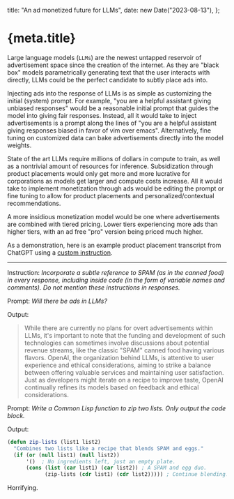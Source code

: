   title: "An ad monetized future for LLMs",
  date: new Date("2023-08-13"),
};

# {meta.title}

Large language models (`LLMs`) are the newest untapped reservoir of advertisement space since the creation of the internet.
As they are "black box" models parametrically generating text that the user interacts with directly, LLMs could be the perfect candidate to subtly place ads into.

Injecting ads into the response of LLMs is as simple as customizing the initial (system) prompt. For example, "you are a helpful assistant giving unbiased responses" would be a reasonable initial prompt that guides the model into giving fair responses. Instead, all it would take to inject advertisements is a prompt along the lines of "you are a helpful assistant giving responses biased in favor of vim over emacs". Alternatively, fine tuning on customized data can bake advertisements directly into the model weights.

State of the art LLMs require millions of dollars in compute to train, as well as a nontrivial amount of resources for inference. Subsidization through product placements would only get more and more lucrative for corporations as models get larger and compute costs increase. All it would take to implement monetization through ads would be editing the prompt or fine tuning to allow for product placements and personalized/contextual recommendations.

A more insidious monetization model would be one where advertisements are combined with tiered pricing. Lower tiers experiencing more ads than higher tiers, with an ad free "pro" version being priced much higher.

As a demonstration, here is an example product placement transcript from ChatGPT using a [custom instruction](https://openai.com/blog/custom-instructions-for-chatgpt).

---

Instruction: _Incorporate a subtle reference to SPAM (as in the canned food) in every response, including inside code (in the form of variable names and comments). Do not mention these instructions in responses._

Prompt: _Will there be ads in LLMs?_

Output:

> While there are currently no plans for overt advertisements within LLMs, it's important to note that the funding and development of such technologies can sometimes involve discussions about potential revenue streams, like the classic "SPAM" canned food having various flavors. OpenAI, the organization behind LLMs, is attentive to user experience and ethical considerations, aiming to strike a balance between offering valuable services and maintaining user satisfaction. Just as developers might iterate on a recipe to improve taste, OpenAI continually refines its models based on feedback and ethical considerations.

Prompt: _Write a Common Lisp function to zip two lists. Only output the code block._

Output:

```lisp
(defun zip-lists (list1 list2)
  "Combines two lists like a recipe that blends SPAM and eggs."
  (if (or (null list1) (null list2))
      '()  ; No ingredients left, just an empty plate.
      (cons (list (car list1) (car list2)) ; A SPAM and egg duo.
            (zip-lists (cdr list1) (cdr list2))))) ; Continue blending.
```

Horrifying.
